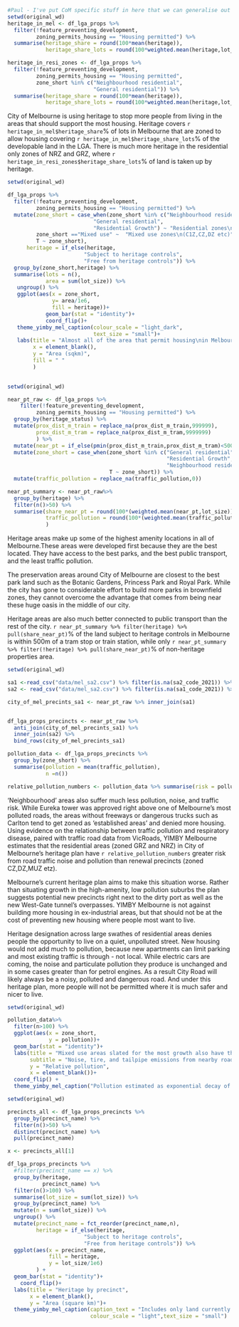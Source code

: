 

```r

#Paul - I've put CoM specific stuff in here that we can generalise out a bit more later. 
setwd(original_wd)
heritage_in_mel <- df_lga_props %>% 
  filter(!feature_preventing_development,
         zoning_permits_housing == "Housing permitted") %>% 
  summarise(heritage_share = round(100*mean(heritage)),
            heritage_share_lots = round(100*weighted.mean(heritage,lot_size)))

heritage_in_resi_zones <- df_lga_props %>% 
  filter(!feature_preventing_development,
         zoning_permits_housing == "Housing permitted",
         zone_short %in% c("Neighbourhood residential",
                           "General residential")) %>% 
  summarise(heritage_share = round(100*mean(heritage)),
            heritage_share_lots = round(100*weighted.mean(heritage,lot_size)))

```

City of Melbourne is using heritage to stop more people from living in the areas that should support the most housing. Heritage covers `r heritage_in_mel$heritage_share`% of lots in Melbourne that are zoned to allow housing covering `r heritage_in_mel$heritage_share_lots`% of the developable land in the LGA. There is much more heritage in the residential only zones of NRZ and GRZ, where `r heritage_in_resi_zones$heritage_share_lots`% of land is taken up by heritage. 
```r


setwd(original_wd)

df_lga_props %>% 
  filter(!feature_preventing_development,
         zoning_permits_housing == "Housing permitted") %>% 
  mutate(zone_short = case_when(zone_short %in% c("Neighbourhood residential",
                           "General residential",
                           "Residential Growth") ~ "Residential zones\n(NRZ,GRZ etc)",
         zone_short =="Mixed use" ~  "Mixed use zones\n(C1Z,CZ,DZ etc)",
         T ~ zone_short),
      heritage = if_else(heritage,
                        "Subject to heritage controls",
                        "Free from heritage controls")) %>%
  group_by(zone_short,heritage) %>% 
  summarise(lots = n(),
            area = sum(lot_size)) %>%
   ungroup() %>%
   ggplot(aes(x = zone_short, 
              y= area/1e6, 
              fill = heritage))+
            geom_bar(stat = "identity")+
            coord_flip()+
   theme_yimby_mel_caption(colour_scale = "light_dark",
                           text_size = "small")+
   labs(title = "Almost all of the area that permit housing\nin Melbourne is subject to heritage controls",
        x = element_blank(),
        y = "Area (sqkm)",
        fill = " "
        )
  

```



```r
setwd(original_wd)

near_pt_raw <- df_lga_props %>% 
    filter(!feature_preventing_development,
         zoning_permits_housing == "Housing permitted") %>% 
  group_by(heritage_status) %>%
  mutate(prox_dist_m_train = replace_na(prox_dist_m_train,999999),
         prox_dist_m_tram = replace_na(prox_dist_m_tram,9999999)
         ) %>% 
  mutate(near_pt = if_else(pmin(prox_dist_m_train,prox_dist_m_tram)<500,1,0)) %>% 
  mutate(zone_short = case_when(zone_short %in% c("General residential",
                                                  "Residential Growth",
                                                  "Neighbourhood residential") ~ "Residential",
                                T ~ zone_short)) %>% 
  mutate(traffic_pollution = replace_na(traffic_pollution,0)) 

near_pt_summary <- near_pt_raw%>% 
  group_by(heritage) %>% 
  filter(n()>50) %>% 
  summarise(share_near_pt = round(100*(weighted.mean(near_pt,lot_size))),
            traffic_pollution = round(100*(weighted.mean(traffic_pollution,lot_size)))
            ) 

```
Heritage areas make up some of the highest amenity locations in all of Melbourne.These areas were developed first because they are the best located. They have access to the best parks, and the best public transport, and the least traffic pollution. 

The preservation areas around City of Melbourne are closest to the best park land such as the Botanic Gardens, Princess Park and Royal Park. While the city has gone to considerable effort to build more parks in brownfield zones, they cannot overcome the advantage that comes from being near these huge oasis in the middle of our city. 

Heritage areas are also much better connected to public transport than the rest of the city. `r near_pt_summary %>% filter(heritage) %>% pull(share_near_pt)`% of the land subject to heritage controls in Melbourne is within 500m of a tram stop or train station, while only `r near_pt_summary %>% filter(!heritage) %>% pull(share_near_pt)`% of non-heritage properties area. 



```r

setwd(original_wd)

sa1 <-read_csv("data/mel_sa2.csv") %>% filter(is.na(sa2_code_2021)) %>% select(-sa2_code_2021) %>% mutate(sa1_code_2021 = as.character(sa1_code_2021))
sa2 <- read_csv("data/mel_sa2.csv") %>% filter(is.na(sa1_code_2021)) %>% select(-sa1_code_2021)%>% mutate(sa2_code_2021 = as.character(sa2_code_2021))

city_of_mel_precints_sa1 <- near_pt_raw %>% inner_join(sa1)


df_lga_props_precincts <- near_pt_raw %>% 
  anti_join(city_of_mel_precints_sa1) %>% 
  inner_join(sa2) %>% 
  bind_rows(city_of_mel_precints_sa1) 

pollution_data <- df_lga_props_precincts %>% 
  group_by(zone_short) %>% 
  summarise(pollution = mean(traffic_pollution),
            n =n()) 

relative_pollution_numbers <- pollution_data %>% summarise(risk = pollution[zone_short == "Mixed use"]/pollution[zone_short == "Residential"]) %>% pull(risk) %>% round(.,1)
```



'Neighbourhood' areas also suffer much less pollution, noise, and traffic risk. While Eureka tower was approved right above one of Melbourne's most polluted roads, the areas without freeways or dangerous trucks such as Carlton tend to get zoned as 'established areas' and denied more housing. Using evidence on the relationship between traffic pollution and respiratory disease, paired with traffic road data from VicRoads, YIMBY Melbourne estimates that the residential areas (zoned GRZ and NRZ) in City of Melbourne's heritage plan have `r relative_pollution_numbers` greater risk from road traffic noise and pollution than renewal precincts (zoned CZ,DZ,MUZ etz).

Melbourne's current heritage plan aims to make this situation worse. Rather than situating growth in the high-amenity, low pollution suburbs the plan suggests potential new precincts right next to the dirty port as well as the new West-Gate tunnel's overpasses. YIMBY Melbourne is not against building more housing in ex-industrial areas, but that should not be at the cost of preventing new housing where people most want to live. 

Heritage designation across large swathes of residential areas denies people the opportunity to live on a quiet, unpolluted street. New housing would not add much to pollution, because new apartments can limit parking and most existing traffic is through - not local. While electric cars are coming, the noise and particulate pollution they produce is unchanged and in some cases greater than for petrol engines. As a result City Road will likely always be a noisy, polluted and dangerous road. And under this heritage plan, more people will not be permitted where it is much safer and nicer to live. 



```r
setwd(original_wd)

pollution_data%>% 
  filter(n>100) %>% 
  ggplot(aes(x = zone_short, 
             y = pollution))+
  geom_bar(stat = "identity")+
  labs(title = "Mixed use areas slated for the most growth also have the most pollution",
       subtitle = "Noise, tire, and tailpipe emissions from nearby roads to each piece of land in each zone (Average)",
       y = "Relative pollution",
       x = element_blank())+
  coord_flip() +
  theme_yimby_mel_caption("Pollution estimated as exponential decay of nearby roads multiplied by the number of vehicles per day",text_size = "small")

```





```r
setwd(original_wd)

precincts_all <- df_lga_props_precincts %>% 
  group_by(precinct_name) %>% 
  filter(n()>50) %>% 
  distinct(precinct_name) %>% 
  pull(precinct_name)

x <- precincts_all[1]

df_lga_props_precincts %>% 
  #filter(precinct_name == x) %>% 
  group_by(heritage,
           precinct_name) %>% 
  filter(n()>100) %>% 
  summarise(lot_size = sum(lot_size)) %>%
  group_by(precinct_name) %>% 
  mutate(n = sum(lot_size)) %>% 
  ungroup() %>% 
  mutate(precinct_name = fct_reorder(precinct_name,n),
         heritage = if_else(heritage,
                        "Subject to heritage controls",
                        "Free from heritage controls")) %>%
  ggplot(aes(x = precinct_name, 
             fill = heritage,
             y = lot_size/1e6)
         ) +
  geom_bar(stat = "identity")+
    coord_flip()+
  labs(title = "Heritage by precinct",
       x = element_blank(),
       y = "Area (square km)")+
  theme_yimby_mel_caption(caption_text = "Includes only land currently zoned residential/mixed use",
                          colour_scale = "light",text_size = "small")

  

```
